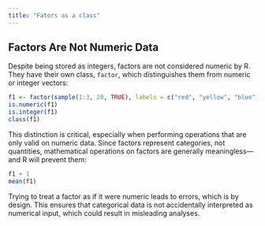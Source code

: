 ```yaml
---
title: "Fators as a class"
---
```


## Factors Are Not Numeric Data
Despite being stored as integers, factors are not considered numeric by R. They have their own class, `factor`, which distinguishes them from numeric or integer vectors:

```r
f1 <- factor(sample(1:3, 20, TRUE), labels = c("red", "yellow", "blue"))
is.numeric(f1)   
is.integer(f1)
class(f1)
```

This distinction is critical, especially when performing operations that are only valid on numeric data. Since factors represent categories, not quantities, mathematical operations on factors are generally meaningless—and R will prevent them:

```r
f1 + 1     
mean(f1)   
```

Trying to treat a factor as if it were numeric leads to errors, which is by design. This ensures that categorical data is not accidentally interpreted as numerical input, which could result in misleading analyses.

